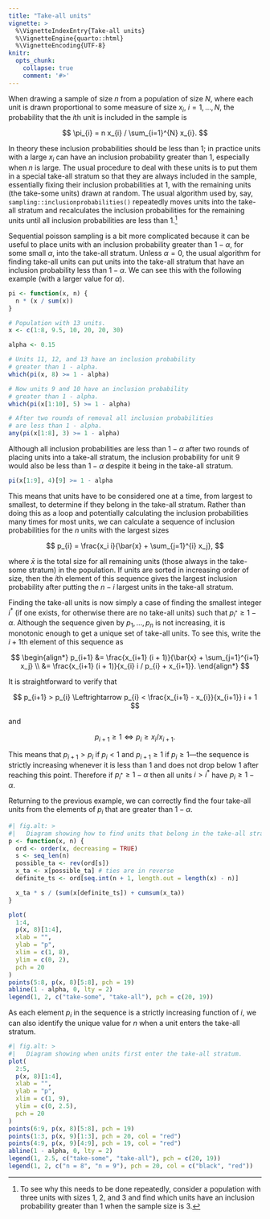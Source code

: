 ```yaml
---
title: "Take-all units"
vignette: >
  %\VignetteIndexEntry{Take-all units}
  %\VignetteEngine{quarto::html}
  %\VignetteEncoding{UTF-8}
knitr:
  opts_chunk: 
    collapse: true
    comment: '#>'
---
```


When drawing a sample of size $n$ from a population of size $N$,
where each unit is drawn proportional to some measure of size $x_{i}$, $i=1,\ldots,N$,
the probability that the $i$th unit is included in the sample is

$$
\pi_{i} = n x_{i} / \sum_{i=1}^{N} x_{i}.
$$

In theory these inclusion probabilities should
be less than 1; in practice units with a large $x_{i}$ can have an inclusion
probability greater than 1, especially when $n$ is large. The usual procedure to
deal with these units is to
put them in a special take-all stratum so that they are always included in the
sample, essentially fixing their inclusion probabilities at 1, with the
remaining units (the take-some units) drawn at random. The
usual algorithm used by, say, `sampling::inclusionprobabilities()`
repeatedly moves units into the take-all stratum
and recalculates the inclusion probabilities for the remaining units
until all inclusion probabilities are less than 1.^[To see why this needs
to be done repeatedly, consider a population with three units with sizes 1, 2, and 3
and find which units have an inclusion probability greater than 1 when the sample
size is 3.]

Sequential poisson sampling is a bit more complicated because it can be useful
to place units with an inclusion probability greater than $1 - \alpha$, for some 
small $\alpha$, into the take-all stratum. Unless $\alpha = 0$, the usual algorithm
for finding take-all units can put units into the take-all stratum that have
an inclusion probability less than $1 - \alpha$. We can see this with the
following example (with a larger value for $\alpha$).

```r
pi <- function(x, n) {
  n * (x / sum(x))
}

# Population with 13 units.
x <- c(1:8, 9.5, 10, 20, 20, 30)

alpha <- 0.15

# Units 11, 12, and 13 have an inclusion probability
# greater than 1 - alpha.
which(pi(x, 8) >= 1 - alpha)

# Now units 9 and 10 have an inclusion probability
# greater than 1 - alpha.
which(pi(x[1:10], 5) >= 1 - alpha)

# After two rounds of removal all inclusion probabilities
# are less than 1 - alpha.
any(pi(x[1:8], 3) >= 1 - alpha)
```

Although all inclusion probabilities are less than $1 - \alpha$ after two rounds
of placing units into a take-all stratum, the inclusion
probability for unit 9 would also be less than $1 - \alpha$ despite it being in the take-all stratum.

```r
pi(x[1:9], 4)[9] >= 1 - alpha
```

This means that units have to be considered one at a time, from largest to smallest,
to determine if they belong in the take-all stratum. Rather than doing this as
a loop and potentially calculating the inclusion probabilities many times for
most units, we can calculate a sequence of inclusion probabilities for the $n$
units with the largest sizes

$$
p_{i} = \frac{x_i i}{\bar{x} + \sum_{j=1}^{i} x_j},
$$

where $\bar{x}$ is the total size for all remaining units (those always in the take-some stratum)
in the population. If units are sorted in increasing order of size, then
the $i$th element of this sequence gives the largest inclusion probability after
putting the $n - i$ largest units in the take-all stratum.

Finding the take-all units is now simply a case of finding the smallest integer
$i^{*}$ (if one exists, for otherwise there are no take-all units) such that
$p_{i^{*}} \geq 1 - \alpha$. Although
the sequence given by $p_{1}, \ldots, p_{n}$ is not increasing, it is monotonic enough to get
a unique set of take-all units. To see this, write the $i+1$th element of this
sequence as

$$
\begin{align*}
p_{i+1} &= \frac{x_{i+1} (i + 1)}{\bar{x} + \sum_{j=1}^{i+1} x_j} \\
&= \frac{x_{i+1} (i + 1)}{x_{i} i / p_{i} + x_{i+1}}.
\end{align*}
$$

It is straightforward to verify that

$$
p_{i+1} > p_{i} \Leftrightarrow p_{i} < \frac{x_{i+1} - x_{i}}{x_{i+1}} i + 1
$$

and 

$$
p_{i+1} \geq 1 \Leftrightarrow p_{i} \geq x_{i} / x_{i+1}.
$$

This means that $p_{i+1}>p_{i}$ if $p_{i} < 1$ and $p_{i+1}\geq 1$ if $p_{i}\geq 1$---the
sequence is strictly increasing whenever it is less than 1 and does not drop
below 1 after reaching this point. Therefore if $p_{i^{*}} \geq 1- \alpha$ then
all units $i > i^{*}$ have $p_{i} \geq 1- \alpha$.

Returning to the previous example, we can correctly find the four take-all units
from the elements of $p_{i}$ that are greater than $1 - \alpha$.

```r
#| fig.alt: >
#|   Diagram showing how to find units that belong in the take-all stratum.
p <- function(x, n) {
  ord <- order(x, decreasing = TRUE)
  s <- seq_len(n)
  possible_ta <- rev(ord[s])
  x_ta <- x[possible_ta] # ties are in reverse
  definite_ts <- ord[seq.int(n + 1, length.out = length(x) - n)]

  x_ta * s / (sum(x[definite_ts]) + cumsum(x_ta))
}

plot(
  1:4,
  p(x, 8)[1:4],
  xlab = "",
  ylab = "p",
  xlim = c(1, 8),
  ylim = c(0, 2),
  pch = 20
)
points(5:8, p(x, 8)[5:8], pch = 19)
abline(1 - alpha, 0, lty = 2)
legend(1, 2, c("take-some", "take-all"), pch = c(20, 19))
```

As each element $p_{i}$ in the sequence is a strictly increasing function of $i$, we can also identify the unique value for $n$ when a unit enters the take-all stratum.

```r
#| fig.alt: >
#|   Diagram showing when units first enter the take-all stratum.
plot(
  2:5,
  p(x, 8)[1:4],
  xlab = "",
  ylab = "p",
  xlim = c(1, 9),
  ylim = c(0, 2.5),
  pch = 20
)
points(6:9, p(x, 8)[5:8], pch = 19)
points(1:3, p(x, 9)[1:3], pch = 20, col = "red")
points(4:9, p(x, 9)[4:9], pch = 19, col = "red")
abline(1 - alpha, 0, lty = 2)
legend(1, 2.5, c("take-some", "take-all"), pch = c(20, 19))
legend(1, 2, c("n = 8", "n = 9"), pch = 20, col = c("black", "red"))
```
